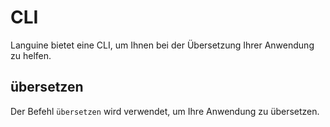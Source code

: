 # CLI

Languine bietet eine CLI, um Ihnen bei der Übersetzung Ihrer Anwendung zu helfen.

## übersetzen

Der Befehl `übersetzen` wird verwendet, um Ihre Anwendung zu übersetzen.

